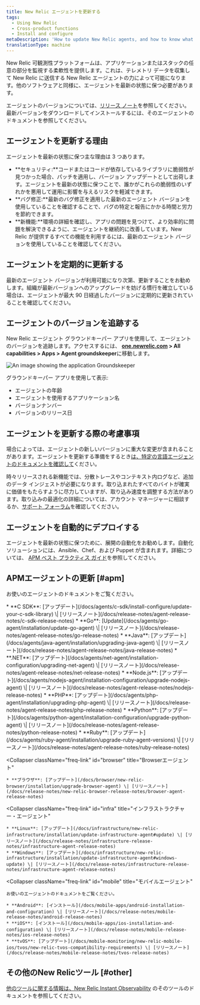 ```yaml
---
title: New Relic エージェントを更新する
tags:
  - Using New Relic
  - Cross-product functions
  - Install and configure
metaDescription: 'How to update New Relic agents, and how to know what version of agent you have.'
translationType: machine
---
```



New Relic 可観測性プラットフォームは、アプリケーションまたはスタックの任意の部分を監視する柔軟性を提供します。これは、テレメトリ データを収集して New Relic に送信する New Relic エージェントの力によって可能になります。他のソフトウェアと同様に、エージェントを最新の状態に保つ必要があります。

エージェントのバージョンについては、[リリース ノート](/docs/release-notes)を参照してください。最新バージョンをダウンロードしてインストールするには、そのエージェントのドキュメントを参照してください。

## エージェントを更新する理由

エージェントを最新の状態に保つ主な理由は 3 つあります。

* **セキュリティ:**コードまたはコードが依存しているライブラリに脆弱性が見つかった場合、パッチを適用し、バージョン アップデートとして出荷します。エージェントを最新の状態に保つことで、誰かがこれらの脆弱性のいずれかを悪用して運用に影響を与えるリスクを軽減できます。
* **バグ修正:**最新のバグ修正を適用した最新のエージェント バージョンを使用していることを確認することで、バグの特定と報告にかかる時間と労力を節約できます。
* **新機能:**環境の詳細を確認し、アプリの問題を見つけて、より効率的に問題を解決できるように、エージェントを継続的に改善しています。New Relic が提供するすべての機能を利用するには、最新のエージェント バージョンを使用していることを確認してください。

## エージェントを定期的に更新する

最新のエージェント バージョンが利用可能になり次第、更新することをお勧めします。組織が最新バージョンへのアップグレードを妨げる慣行を確立している場合は、エージェントが最大 90 日経過したバージョンに定期的に更新されていることを確認してください。

## エージェントのバージョンを追跡する

New Relic エージェント グラウンドキーパー アプリを使用して、エージェントのバージョンを追跡します。アクセスするには、 **[one.newrelic.com](https://one.newrelic.com/all-capabilities) > All capabilities > Apps > Agent groundskeeper**に移動します。

<img
  title="Groundskeeper"
  alt="An image showing the application Groundskeeper"
  src={apmGroundskeeperApp}
/>

グラウンドキーパー アプリを使用して表示:

* エージェントの年齢
* エージェントを使用するアプリケーション名
* バージョンナンバー
* バージョンのリリース日

## エージェントを更新する際の考慮事項

場合によっては、エージェントの新しいバージョンに重大な変更が含まれることがあります。エージェントを更新する準備をするとき[は、特定の言語エージェントのドキュメントを確認して](/docs/new-relic-solutions/new-relic-one/install-configure/compatibility-requirements-new-relic-agents-products/)ください。

時々リリースされる新機能では、分散トレースやコンテキスト内ログなど、追加のデータ インジェストが必要になります。取り込まれたすべてのバイトが確実に価値をもたらすように尽力していますが、取り込み速度を調整する方法があります。取り込みの最適化の詳細については、アカウント マネージャーに相談するか、[サポート フォーラム](https://discuss.newrelic.com)を確認してください。

## エージェントを自動的にデプロイする

エージェントを最新の状態に保つために、展開の自動化をお勧めします。自動化ソリューションには、Ansible、Chef、および Puppet が含まれます。詳細については、 [APM ベスト プラクティス ガイド](/docs/new-relic-solutions/best-practices-guides/full-stack-observability/apm-best-practices-guide/#agents-current)を参照してください。

## APMエージェントの更新 [#apm]

お使いのエージェントのドキュメントをご覧ください。

<CollapserGroup>
  <Collapser
    className="freq-link"
    id="apm"
    title="APMエージェント"
  >
    * **C SDK**: [アップデート](/docs/agents/c-sdk/install-configure/update-your-c-sdk-library) \| [リリースノート](/docs/release-notes/agent-release-notes/c-sdk-release-notes)
    * **Go**: [Update](/docs/agents/go-agent/installation/update-go-agent) \| [リリースノート](/docs/release-notes/agent-release-notes/go-release-notes)
    * **Java**: [アップデート](/docs/agents/java-agent/installation/upgrading-java-agent) \| [リリースノート](/docs/release-notes/agent-release-notes/java-release-notes)
    * **.NET**: [アップデート](/docs/agents/net-agent/installation-configuration/upgrading-net-agent) \| [リリースノート](/docs/release-notes/agent-release-notes/net-release-notes)
    * **Node.js**: [アップデート](/docs/agents/nodejs-agent/installation-configuration/upgrade-nodejs-agent) \| [リリースノート](/docs/release-notes/agent-release-notes/nodejs-release-notes)
    * **PHP**: [アップデート](/docs/agents/php-agent/installation/upgrading-php-agent) \| [リリースノート](/docs/release-notes/agent-release-notes/php-release-notes)
    * **Python**: [アップデート](/docs/agents/python-agent/installation-configuration/upgrade-python-agent) \| [リリースノート](/docs/release-notes/agent-release-notes/python-release-notes)
    * **Ruby**: [アップデート](/docs/agents/ruby-agent/installation/upgrade-ruby-agent-versions) \| [リリースノート](/docs/release-notes/agent-release-notes/ruby-release-notes)
  </Collapser>

  <Collapser
    className="freq-link"
    id="browser"
    title="Browserエージェント"
  >
    * **ブラウザ**: [アップデート](/docs/browser/new-relic-browser/installation/upgrade-browser-agent) \| [リリースノート](/docs/release-notes/new-relic-browser-release-notes/browser-agent-release-notes)
  </Collapser>

  <Collapser
    className="freq-link"
    id="infra"
    title="インフラストラクチャー・エージェント"
  >
    * **Linux**: [アップデート](/docs/infrastructure/new-relic-infrastructure/installation/update-infrastructure-agent#update) \| [リリースノート](/docs/release-notes/infrastructure-release-notes/infrastructure-agent-release-notes)
    * **Windows**: [アップデート](/docs/infrastructure/new-relic-infrastructure/installation/update-infrastructure-agent#windows-update) \| [リリースノート](/docs/release-notes/infrastructure-release-notes/infrastructure-agent-release-notes)
  </Collapser>

  <Collapser
    className="freq-link"
    id="mobile"
    title="モバイルエージェント"
  >
    お使いのエージェントのドキュメントをご覧ください。

    * **Android**: [インストール](/docs/mobile-apps/android-installation-and-configuration) \| [リリースノート](/docs/release-notes/mobile-release-notes/android-release-notes)
    * **iOS**: [インストール](/docs/mobile-apps/ios-installation-and-configuration) \| [リリースノート](/docs/release-notes/mobile-release-notes/ios-release-notes)
    * **tvOS**: [アップデート](/docs/mobile-monitoring/new-relic-mobile-ios/tvos/new-relic-tvos-compatibility-requirements) \| [リリースノート](/docs/release-notes/mobile-release-notes/tvos-release-notes)
  </Collapser>
</CollapserGroup>

## その他のNew Relicツール [#other]

[他のツールに関する情報は、New Relic Instant Observability](https://newrelic.com/instant-observability/) のそのツールのドキュメントを参照してください。